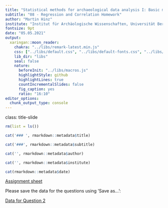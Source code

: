 ```yaml
---
title: "Statistical methods for archaeological data analysis I: Basic methods"
subtitle: "08 - Regression and Correlation Homework"
author: "Martin Hinz"
institute: "Institut für Archäologische Wissenschaften, Universität Bern"
fontsize: 9pt
date: "05.05.2021"
output:
  xaringan::moon_reader:
    chakra: "../libs/remark-latest.min.js"
    css: ["../libs/default.css", "../libs/default-fonts.css", "../libs/customize.css"]
    lib_dir: "libs"
    seal: false
    nature:
      beforeInit: "../libs/macros.js"
      highlightStyle: github
      highlightLines: true
      countIncrementalSlides: false
      fig_caption: yes
      ratio: "16:10"
editor_options: 
  chunk_output_type: console
---
```

class: title-slide

```r
rm(list = ls())
```

```r
cat('### ', rmarkdown::metadata$title)
```

```r
cat('###', rmarkdown::metadata$subtitle)
```

```r
cat('', rmarkdown::metadata$author)
```

```r
cat('', rmarkdown::metadata$institute)
```

```r
cat(rmarkdown::metadata$date)
```

[Assignment sheet](hausaufgabe_08.pdf)

Please save the data for the questions using 'Save as...':

[Data for Question 2](./drennan1996.csv)
